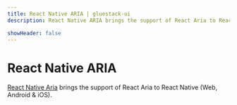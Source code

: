 ```yaml
---
title: React Native ARIA | gluestack-ui
description: React Native ARIA brings the support of React Aria to React Native (Web, Android & iOS).

showHeader: false
---
```



<Meta title="ui/components/Hooks/React Native ARIA" />

# React Native ARIA

[React Native Aria](https://react-native-aria.geekyants.com/) brings the support of React Aria to React Native (Web, Android & iOS).
